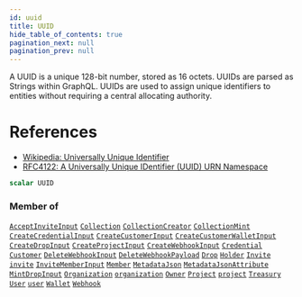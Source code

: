 ```yaml
---
id: uuid
title: UUID
hide_table_of_contents: true
pagination_next: null
pagination_prev: null
---
```








A UUID is a unique 128-bit number, stored as 16 octets. UUIDs are parsed as
Strings within GraphQL. UUIDs are used to assign unique identifiers to
entities without requiring a central allocating authority.

# References

* [Wikipedia: Universally Unique Identifier](http://en.wikipedia.org/wiki/Universally_unique_identifier)
* [RFC4122: A Universally Unique IDentifier (UUID) URN Namespace](http://tools.ietf.org/html/rfc4122)

```graphql
scalar UUID
```




### Member of

[`AcceptInviteInput`](/inputs/accept-invite-input)  <Badge class="secondary" text="input"/><Bullet />[`Collection`](/objects/collection)  <Badge class="secondary" text="object"/><Bullet />[`CollectionCreator`](/objects/collection-creator)  <Badge class="secondary" text="object"/><Bullet />[`CollectionMint`](/objects/collection-mint)  <Badge class="secondary" text="object"/><Bullet />[`CreateCredentialInput`](/inputs/create-credential-input)  <Badge class="secondary" text="input"/><Bullet />[`CreateCustomerInput`](/inputs/create-customer-input)  <Badge class="secondary" text="input"/><Bullet />[`CreateCustomerWalletInput`](/inputs/create-customer-wallet-input)  <Badge class="secondary" text="input"/><Bullet />[`CreateDropInput`](/inputs/create-drop-input)  <Badge class="secondary" text="input"/><Bullet />[`CreateProjectInput`](/inputs/create-project-input)  <Badge class="secondary" text="input"/><Bullet />[`CreateWebhookInput`](/inputs/create-webhook-input)  <Badge class="secondary" text="input"/><Bullet />[`Credential`](/objects/credential)  <Badge class="secondary" text="object"/><Bullet />[`Customer`](/objects/customer)  <Badge class="secondary" text="object"/><Bullet />[`DeleteWebhookInput`](/inputs/delete-webhook-input)  <Badge class="secondary" text="input"/><Bullet />[`DeleteWebhookPayload`](/objects/delete-webhook-payload)  <Badge class="secondary" text="object"/><Bullet />[`Drop`](/objects/drop)  <Badge class="secondary" text="object"/><Bullet />[`Holder`](/objects/holder)  <Badge class="secondary" text="object"/><Bullet />[`Invite`](/objects/invite)  <Badge class="secondary" text="object"/><Bullet />[`invite`](/queries/invite)  <Badge class="secondary" text="query"/><Bullet />[`InviteMemberInput`](/inputs/invite-member-input)  <Badge class="secondary" text="input"/><Bullet />[`Member`](/objects/member)  <Badge class="secondary" text="object"/><Bullet />[`MetadataJson`](/objects/metadata-json)  <Badge class="secondary" text="object"/><Bullet />[`MetadataJsonAttribute`](/objects/metadata-json-attribute)  <Badge class="secondary" text="object"/><Bullet />[`MintDropInput`](/inputs/mint-drop-input)  <Badge class="secondary" text="input"/><Bullet />[`Organization`](/objects/organization)  <Badge class="secondary" text="object"/><Bullet />[`organization`](/queries/organization)  <Badge class="secondary" text="query"/><Bullet />[`Owner`](/objects/owner)  <Badge class="secondary" text="object"/><Bullet />[`Project`](/objects/project)  <Badge class="secondary" text="object"/><Bullet />[`project`](/queries/project)  <Badge class="secondary" text="query"/><Bullet />[`Treasury`](/objects/treasury)  <Badge class="secondary" text="object"/><Bullet />[`User`](/objects/user)  <Badge class="secondary" text="object"/><Bullet />[`user`](/queries/user)  <Badge class="secondary" text="query"/><Bullet />[`Wallet`](/objects/wallet)  <Badge class="secondary" text="object"/><Bullet />[`Webhook`](/objects/webhook)  <Badge class="secondary" text="object"/>



